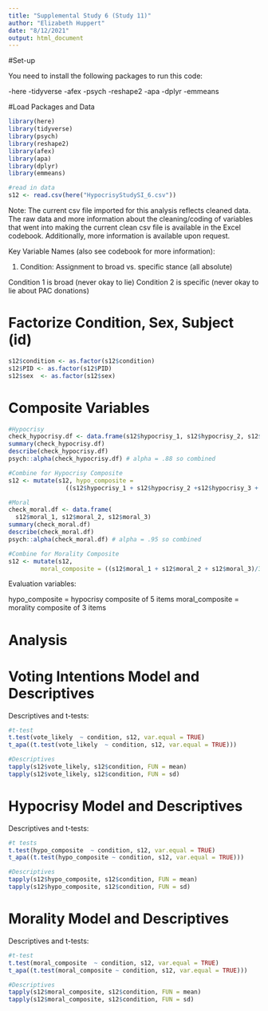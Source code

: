 ```yaml
---
title: "Supplemental Study 6 (Study 11)"
author: "Elizabeth Huppert"
date: "8/12/2021"
output: html_document
---
```


#Set-up

You need to install the following packages to run this code:

-here
-tidyverse
-afex
-psych
-reshape2
-apa
-dplyr
-emmeans

#Load Packages and Data

```r
library(here)
library(tidyverse)
library(psych)
library(reshape2)
library(afex)
library(apa)
library(dplyr)
library(emmeans)

#read in data
s12 <- read.csv(here("HypocrisyStudySI_6.csv"))

```

Note: The current csv file imported for this analysis reflects cleaned data. 
The raw data and more information about the cleaning/coding of variables that went into making the current clean csv file is available in the Excel codebook. Additionally, more information is available upon request.

Key Variable Names (also see codebook for more information):

1. Condition:
Assignment to broad vs. specific stance (all absolute)

Condition 1 is broad (never okay to lie)
Condition 2 is specific (never okay to lie about PAC donations)

# Factorize Condition, Sex, Subject (id)

```r
s12$condition <- as.factor(s12$condition)
s12$PID <- as.factor(s12$PID)
s12$sex  <- as.factor(s12$sex)

```

# Composite Variables

```r
#Hypocrisy
check_hypocrisy.df <- data.frame(s12$hypocrisy_1, s12$hypocrisy_2, s12$hypocrisy_3, s12$hypocrisy_4, s12$hypocrisy_5)
summary(check_hypocrisy.df)
describe(check_hypocrisy.df)
psych::alpha(check_hypocrisy.df) # alpha = .88 so combined

#Combine for Hypocrisy Composite
s12 <- mutate(s12, hypo_composite = 
                ((s12$hypocrisy_1 + s12$hypocrisy_2 +s12$hypocrisy_3 + s12$hypocrisy_4 + s12$hypocrisy_5)/5))

#Moral
check_moral.df <- data.frame(
  s12$moral_1, s12$moral_2, s12$moral_3)
summary(check_moral.df)
describe(check_moral.df)
psych::alpha(check_moral.df) # alpha = .95 so combined

#Combine for Morality Composite
s12 <- mutate(s12, 
         moral_composite = ((s12$moral_1 + s12$moral_2 + s12$moral_3)/3))
```


Evaluation variables:

hypo_composite = hypocrisy composite of 5 items 
moral_composite = morality composite of 3 items 

# Analysis

# Voting Intentions Model and Descriptives

Descriptives and t-tests:

```r
#t-test
t.test(vote_likely  ~ condition, s12, var.equal = TRUE)
t_apa((t.test(vote_likely  ~ condition, s12, var.equal = TRUE)))

#Descriptives
tapply(s12$vote_likely, s12$condition, FUN = mean)
tapply(s12$vote_likely, s12$condition, FUN = sd)

```

# Hypocrisy Model and Descriptives

Descriptives and t-tests:

```r
#t tests
t.test(hypo_composite  ~ condition, s12, var.equal = TRUE)
t_apa((t.test(hypo_composite ~ condition, s12, var.equal = TRUE)))

#Descriptives
tapply(s12$hypo_composite, s12$condition, FUN = mean)
tapply(s12$hypo_composite, s12$condition, FUN = sd)

```

# Morality Model and Descriptives

Descriptives and t-tests:

```r
#t-test
t.test(moral_composite  ~ condition, s12, var.equal = TRUE)
t_apa((t.test(moral_composite ~ condition, s12, var.equal = TRUE)))

#Descriptives
tapply(s12$moral_composite, s12$condition, FUN = mean)
tapply(s12$moral_composite, s12$condition, FUN = sd)

```


